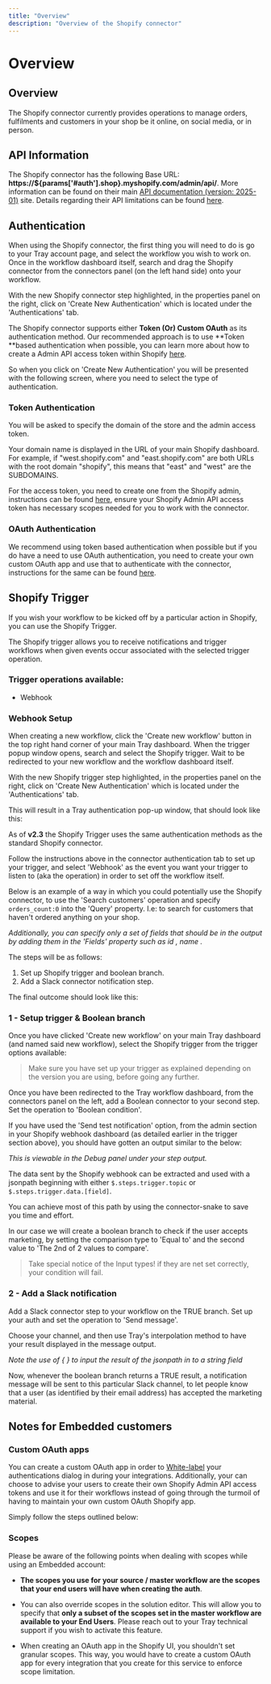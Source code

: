 ```yaml
---
title: "Overview"
description: "Overview of the Shopify connector"
---
```


# Overview

## Overview

The Shopify connector currently provides operations to manage orders, fulfilments and customers in your shop be it online, on social media, or in person.

## API Information

The Shopify connector has the following Base URL: **https://${params['#auth'].shop}.myshopify.com/admin/api/**. More information can be found on their main [API documentation (version: 2025-01)](https://shopify.dev/docs/api/admin-graphql) site. Details regarding their API limitations can be found [here](https://shopify.dev/api/usage/rate-limits). 

## Authentication

When using the Shopify connector, the first thing you will need to do is go to your Tray account page, and select the workflow you wish to work on. Once in the workflow dashboard itself, search and drag the Shopify connector from the connectors panel (on the left hand side) onto your workflow.

With the new Shopify connector step highlighted, in the properties panel on the right, click on 'Create New Authentication' which is located under the 'Authentications' tab.

The Shopify connector supports either **Token (Or) Custom OAuth** as its authentication method. Our recommended approach is to use **Token **based authentication when possible, you can learn more about how to create a Admin API access token within Shopify [here](https://help.shopify.com/en/manual/apps/app-types/custom-apps#create-and-install-a-custom-app).

So when you click on 'Create New Authentication' you will be presented with the following screen, where you need to select the type of authentication.

### **Token Authentication**

You will be asked to specify the domain of the store and the admin access token.

Your domain name is displayed in the URL of your main Shopify dashboard. For example, if "west.shopify.com" and "east.shopify.com" are both URLs with the root domain "shopify", this means that "east" and "west" are the SUBDOMAINS.

For the access token, you need to create one from the Shopify admin, instructions can be found [here](https://help.shopify.com/en/manual/apps/app-types/custom-apps#create-and-install-a-custom-app), ensure your Shopify Admin API access token has necessary scopes needed for you to work with the connector.

### OAuth Authentication

We recommend using token based authentication when possible but if you do have a need to use OAuth authentication, you need to create your own custom OAuth app and use that to authenticate with the connector, instructions for the same can be found [here](https://tray.ai/documentation/connectors/service/shopify/#custom-oauth-apps). 

## Shopify Trigger

If you wish your workflow to be kicked off by a particular action in Shopify, you can use the Shopify Trigger.

The Shopify trigger allows you to receive notifications and trigger workflows when given events occur associated with the selected trigger operation.

### Trigger operations available:

- Webhook

### Webhook Setup

When creating a new workflow, click the 'Create new workflow' button in the top right hand corner of your main Tray dashboard. When the trigger popup window opens, search and select the Shopify trigger. Wait to be redirected to your new workflow and the workflow dashboard itself.

With the new Shopify trigger step highlighted, in the properties panel on the right, click on 'Create New Authentication' which is located under the 'Authentications' tab.

This will result in a Tray authentication pop-up window, that should look like this:

As of **v2.3** the Shopify Trigger uses the same authentication methods as the standard Shopify connector.

Follow the instructions above in the connector authentication tab to set up your trigger, and select 'Webhook' as the event you want your trigger to listen to (aka the operation) in order to set off the workflow itself.

Below is an example of a way in which you could potentially use the Shopify connector, to use the 'Search customers' operation and specify `orders_count:0` into the 'Query' property. I.e: to search for customers that haven't ordered anything on your shop.

*Additionally, you can specify only a set of fields that should be in the output by adding them in the 'Fields' property such as  id ,  name .*

The steps will be as follows:

1. Set up Shopify trigger and boolean branch.
2. Add a Slack connector notification step.

The final outcome should look like this:

### 1 - Setup trigger & Boolean branch

Once you have clicked 'Create new workflow' on your main Tray dashboard (and named said new workflow), select the Shopify trigger from the trigger options available:

> Make sure you have set up your trigger as explained depending on the version you are using, before going any further.

Once you have been redirected to the Tray workflow dashboard, from the connectors panel on the left, add a Boolean connector to your second step. Set the operation to 'Boolean condition'.

If you have used the 'Send test notification' option, from the admin section in your Shopify webhook dashboard (as detailed earlier in the trigger section above), you should have gotten an output similar to the below:

*This is viewable in the Debug panel under your step output.*

The data sent by the Shopify webhook can be extracted and used with a jsonpath beginning with either `$.steps.trigger.topic` or `$.steps.trigger.data.[field]`.

You can achieve most of this path by using the connector-snake to save you time and effort.

In our case we will create a boolean branch to check if the user accepts marketing, by setting the comparison type to 'Equal to' and the second value to 'The 2nd of 2 values to compare'.

> Take special notice of the Input types! if they are net set correctly, your condition will fail.

### 2 - Add a Slack notification

Add a Slack connector step to your workflow on the TRUE branch. Set up your auth and set the operation to 'Send message'.

Choose your channel, and then use Tray's interpolation method to have your result displayed in the message output.

*Note the use of  { }  to input the result of the jsonpath in to a string field*

Now, whenever the boolean branch returns a TRUE result, a notification message will be sent to this particular Slack channel, to let people know that a user (as identified by their email address) has accepted the marketing material.

## Notes for Embedded customers

### Custom OAuth apps

You can create a custom OAuth app in order to [White-label](/embedded/core-topics/whitelabelling/the-config-wizard/) your authentications dialog in during your integrations. Additionally, your can choose to advise your users to create their own Shopify Admin API access tokens and use it for their workflows instead of going through the turmoil of having to maintain your own custom OAuth Shopify app. 

Simply follow the steps outlined below:

### Scopes

Please be aware of the following points when dealing with scopes while using an Embedded account:

- **The scopes you use for your source / master workflow are the scopes that your end users will have when creating the auth**. 
- You can also override scopes in the solution editor. This will allow you to specify that **only a subset of the scopes set in the master workflow are available to your End Users**. Please reach out to your Tray technical support if you wish to activate this feature.

- When creating an OAuth app in the Shopify UI, you shouldn't set granular scopes. This way, you would have to create a custom OAuth app for every integration that you create for this service to enforce scope limitation.
